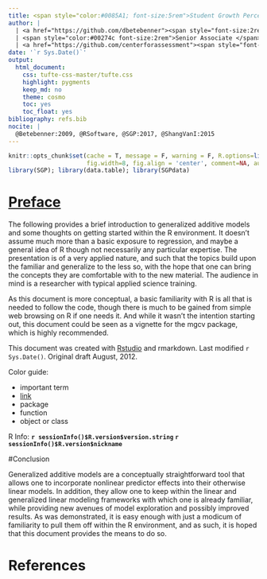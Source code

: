 ```yaml
---
title: <span style="color:#0085A1; font-size:5rem">Student Growth Percentiles</span>
author: |
  | <a href="https://github.com/dbetebenner"><span style="font-size:2rem">Damian Betebenner</span></a>
  | <span style="color:#00274c font-size:2rem">Senior Associate </span>
  | <a href="https://github.com/centerforassessment"><span style="font-size:2rem">National Center for the Improvement of Educational Assessment</span></a>
date: '`r Sys.Date()`'
output:
  html_document:
    css: tufte-css-master/tufte.css
    highlight: pygments
    keep_md: no
    theme: cosmo
    toc: yes
    toc_float: yes
bibliography: refs.bib
nocite: |
  @Betebenner:2009, @RSoftware, @SGP:2017, @ShangVanI:2015
---
```

```r
knitr::opts_chunk$set(cache = T, message = F, warning = F, R.options=list(width=120),
                      fig.width=8, fig.align = 'center', comment=NA, autodep=T)
library(SGP); library(data.table); library(SGPdata)
```


# [Preface](#preface)

The following provides a brief introduction to generalized additive models and some thoughts on getting started within the R environment.  It doesn't assume much more than a basic exposure to regression, and maybe a general idea of R though not necessarily any particular expertise. The presentation is of a very applied nature, and such that the topics build upon the familiar and generalize to the less so, with the hope that one can bring the concepts they are comfortable with to the new material. The audience in mind is a researcher with typical applied science training.

As this document is more conceptual, a basic familiarity with R is all that is needed to follow the code, though there is much to be gained from simple web browsing on R if one needs it. And while it wasn't the intention starting out, this document could be seen as a vignette for the <span class="pack">mgcv</span> package, which is highly recommended.


This document was created with [Rstudio](http://rstudio.org/) and rmarkdown. <span class="marginnote">Last modified `r Sys.Date()`. Original draft August, 2012.</span>


Color guide:

- <span class="emph">important term</span>
- [link]()
- <span class="pack">package</span>
- <span class="func">function</span>
- <span class="objclass">object or class</span>

R Info: **`r sessionInfo()$R.version$version.string` `r sessionInfo()$R.version$nickname`**



#<a name='conclusion'>Conclusion</a>

Generalized additive models are a conceptually straightforward tool that allows one to incorporate nonlinear predictor effects into their otherwise linear models. In addition, they allow one to keep within the linear and generalized linear modeling frameworks with which one is already familiar, while providing new avenues of model exploration and possibly improved results.  As was demonstrated, it is easy enough with just a modicum of familiarity to pull them off within the R environment, and as such, it is hoped that this document provides the means to do so.



# References

